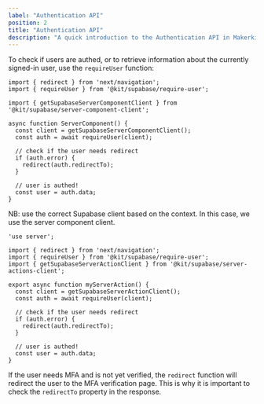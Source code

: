 ```yaml
---
label: "Authentication API"
position: 2
title: "Authentication API"
description: "A quick introduction to the Authentication API in Makerkit"
---
```


To check if users are authed, or to retrieve information about the currently signed-in user, use the `requireUser` function:

```tsx
import { redirect } from 'next/navigation';
import { requireUser } from '@kit/supabase/require-user';

import { getSupabaseServerComponentClient } from '@kit/supabase/server-component-client';

async function ServerComponent() {
  const client = getSupabaseServerComponentClient();
  const auth = await requireUser(client);

  // check if the user needs redirect
  if (auth.error) {
    redirect(auth.redirectTo);
  }

  // user is authed!
  const user = auth.data;
}
```

NB: use the correct Supabase client based on the context. In this case, we use the server component client.

```tsx
'use server';

import { redirect } from 'next/navigation';
import { requireUser } from '@kit/supabase/require-user';
import { getSupabaseServerActionClient } from '@kit/supabase/server-actions-client';

export async function myServerAction() {
  const client = getSupabaseServerActionClient();
  const auth = await requireUser(client);

  // check if the user needs redirect
  if (auth.error) {
    redirect(auth.redirectTo);
  }

  // user is authed!
  const user = auth.data;
}
```

If the user needs MFA and is not yet verified, the `redirect` function will redirect the user to the MFA verification page. This is why it is important to check the `redirectTo` property in the response.
